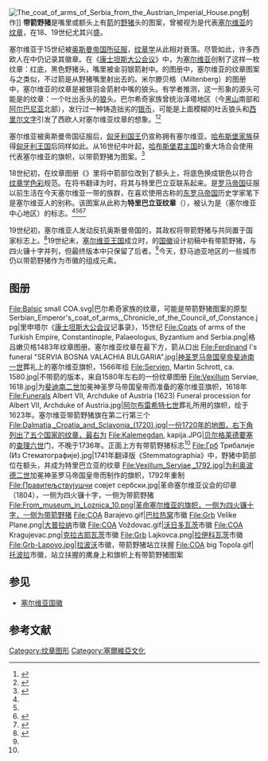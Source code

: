 [[File:The_coat_of_arms_of_Serbia_from_the_Austrian_Imperial_House.png|thumb]]制作]]
'''带箭野猪'''是嘴里或额头上有[[箭|箭]]的[[野猪|野猪]]头的图案，曾被视为是代表[[塞尔维亚|塞尔维亚]]的[[纹章|纹章]]，在18、19世纪尤其兴盛。

塞尔维亚于15世纪被[[奥斯曼帝国|奥斯曼帝国]][[奥斯曼帝国治下的塞尔维亚|所征服]]，[[纹章学|纹章学]]从此相对衰落。尽管如此，许多西欧人在{{Le|纹章图册|Roll of arms}}中仍记录其徽章。{{Le|乌尔里希·里申塔尔|Ulrich of Richenthal}}在《[[康士坦斯大公会议|康士坦斯大公会议]]{{Link-cs|康士坦斯大公会议记事录|Richentalova kronika|记事录}}》中，为[[塞尔维亚专制国|塞尔维亚]]创制了这样一枚纹章：红底，黑色野猪头，嘴里被金羽银箭射中。{{Le|康拉德·格吕嫩贝格|Conrad Grünenberg}}的图册中，塞尔维亚的纹章图案与之类似，不过箭是从野猪嘴里射出去的。米尔滕贝格（Miltenberg）的图册中，塞尔维亚的纹章是被银羽金箭射中嘴的狼头。有学者推测，这一形象的源头可能是{{Le|巴尔希奇家族|Balšić noble family}}的纹章：一个吐出舌头的[[狼|狼]]头。巴尔希奇家族曾统治泽塔地区（今[[黑山|黑山]]南部和[[阿尔巴尼亚|阿尔巴尼亚]]北部），发行过一种铸造拙劣的[[银币|银币]]，可能是上面模糊的吐舌狼头和[[西里尔文字|西里尔文字]]引发了西欧人对塞尔维亚纹章的想象。<ref name=ap>{{cite book|script-title=sr:''Илирски грбовници и други хералдички радови''|trans-title=伊利里亚纹章图册及其他纹章作品|author={{lang|sr|{{link-sr|亚历山大·帕拉韦斯特拉|Александар Палавестра|Палавестра, Александар}}}}|year=2010|isbn=9788660470371|location={{lang|sr|Београд}}|publisher={{lang|sr|Завод за уџбенике}}|language=sr}}</ref>{{rp|21-22}}<ref name=da>{{cite book|script-title=sr:''Хералдика и Срби''|trans-title=纹章和塞尔维亚人|author={{lang|sr|{{link-sr|德拉戈米尔·阿佐维奇|Драгомир Ацовић|Ацовић, Драгомир}}}}|year=2008|isbn=9788617150936|location={{lang|sr|Београд}}|publisher={{lang|sr|Завод за уџбенике}}|language=sr}}</ref>{{rp|245–250}}

塞尔维亚被奥斯曼帝国征服后，[[匈牙利国王|匈牙利国王]]仍宣称拥有塞尔维亚。[[哈布斯堡家族|哈布斯堡家族]]获得[[匈牙利王国_(1526年－1867年)|匈牙利王国]]后同样如此。从16世纪中叶起，[[哈布斯堡君主国|哈布斯堡君主国]]的重大场合会使用代表塞尔维亚的旗帜，以带箭野猪为图案。<ref>{{cite book|title=''The Kingdom of Hungary and the Habsburg Monarchy in the Sixteenth Century''|trans-title=十六世纪的匈牙利王国和哈布斯堡王朝|author={{le|帕尔菲·盖佐|Géza Pálffy|Pálffy, Géza}}|year=2009|language=en|location=Wayne, NJ|publisher=the Center for Hungarian Studies and Publication|others=translated by Thomas J. and Helen D. DeKornfeld|isbn=9780880336338}}</ref>{{rp|194-198}}

18世纪初，{{le|帕瓦奥·里特尔·维泰佐维奇|Pavao Riter Vitezović}}在纹章图册《{{le|Stemmatographia|Stemmatografia|Stem{{shy}}ma{{shy}}to{{shy}}gra{{shy}}phia}}》里将中箭部位改到了额头上，将底色换成银色以符合[[顏色_(紋章學)|纹章学色彩]]规范。{{le|赫里斯托福尔·热法罗维奇|Hristofor Žefarović}}在将书翻译为{{link-sr|俄-斯拉夫语|Рускословенски_језик|塞尔维亚语言}}时，将其与特里巴立亚联系起来。{{le|特里巴立人|Triballi}}是[[罗马帝国|罗马帝国]]征服以前生活在今天塞尔维亚一带的族群，在喜欢使用古称的[[东罗马帝国|东罗马帝国]]历史学家笔下是塞尔维亚人的别称。该图案从此称为'''特里巴立亚纹章'''（{{lang-sr|грб Трибалије / grb Tribalije}}），被认为是{{le|舒马迪亚|Šumadija}}（塞尔维亚中心地区）的标志。<ref name=ap/>{{rp|21-22}}<ref name=da/>{{rp|245–250}}<ref>{{cite book|author=[[唐纳德·尼科尔|Donald M. Nicol]]|title=''Studies in Late Byzantine History and Prosopography''|trans-title=拜占庭晚期历史与人物传记研究|url=https://archive.org/details/studieslatebyzan00nico|chapter="Byzantium and Greece"|trans-chapter=拜占庭与希腊|page=[https://archive.org/details/studieslatebyzan00nico/page/n173 2]-20|ISBN=0-86078-190-9|publisher=Variorum Reprints|location=London|year=1986|language=en}}</ref>{{rp|6}}<ref name=gate>{{cite journal|journal={{lang|sr|''Наслеђе''}}|year=2004|script-title=sr:Капија цара Карла VI у Београду|trans-title=贝尔格莱德的查理六世门|author={{lang|sr|Поповић, Марко}}|issue=13|page=9-25|language=sr}}
</ref>

19世纪初，塞尔维亚人发动反抗奥斯曼帝国的{{le|塞尔维亚革命|Serbia Revolutionary|革命}}，其政权{{le|革命塞尔维亚|Revolutionary Serbia|革命塞尔维亚}}将带箭野猪与{{link-sr|四火镰|Оцило|四火镰十字}}共同置于国家标志上。<ref>{{cite book|author={{lang|sr|{{link-sr|康斯坦丁·内纳多维奇|Константин Ненадовић|Константин Ненадовић}}}}|script-title=sr:''Живот и дела великог Ђорђа Петровића и живот његових војвода и јунака''|trans-title=伟大的乔尔杰·彼得罗维奇的生平事迹，以及他的公爵和英雄们的生平|url=https://archive.org/details/ivotidelavelikog01nena|year=1903|orig-year=1884|location={{lang|sr|Београд}}|language=sr}}</ref>{{rp|116}}19世纪末，[[塞尔维亚王国_(近代)|塞尔维亚王国]]成立时，{{le|斯托扬·诺瓦科维奇|Stojan Novaković}}的[[塞尔维亚国徽|国徽]]设计初稿中有带箭野猪，与四火镰十字并列，但最终版本中只保留了后者。<ref name=ap/>{{rp|123}}今天，舒马迪亚地区的一些城市仍以带箭野猪作为市徽的组成元素。

==图册==
<gallery>
File:Balsic small COA.svg|巴尔希奇家族的纹章，可能是带箭野猪图案的原型
Serbian_Emperor's_coat_of_arms,_Chronicle_of_the_Council_of_Constance.jpg|里申塔尔《[[康士坦斯大公会议|康士坦斯大公会议]]记事录》，15世纪
File:Coats of arms of the Turkish Empire, Constantinople, Palaeologus, Byzantium and Serbia.png|格吕嫩贝格1483年纹章图册。塞尔维亚纹章在最下方，箭从口出
File:Ferdinand I's funeral "SERVIA BOSNA VALACHIA BULGARIA".jpg|[[神圣罗马帝国|神圣罗马帝国]][[神圣罗马帝国皇帝|皇帝]][[斐迪南一世_(神圣罗马帝国)|斐迪南一世]]葬礼上的塞尔维亚旗帜，1566年绘
File:Servien, Martin Schrott, ca. 1580.jpg|不带箭的版本，来自1580年左右的一份纹章图册
File:Vexillum Serviae, 1618.jpg|为[[斐迪南二世_(神圣罗马帝国)|斐迪南二世]]加冕神圣罗马帝国皇帝而准备的塞尔维亚旗帜，1618年
File:Funerals Albert VII, Archduke of Austria (1623) Funeral procession for Albert VII, Archduke of Austria.jpg|[[阿尔布雷希特七世|阿尔布雷希特七世]]葬礼所用的旗帜，绘于1623年。塞尔维亚带箭野猪旗在第二行第三个
File:Dalmatia,_Croatia_and_Sclavonia_(1720).jpg|一份1720年的地图，右下角列出了五个国家的纹章，最右为{{le|塞尔维亚王国 (1718－1739)|Kingdom of Serbia (1718–39)|塞尔维亚王国}}
File:Kalemegdan, kapija.JPG|[[贝尔格莱德要塞|贝尔格莱德要塞]]的[[查理六世_(神圣罗马帝国)|查理六世]]门，不晚于1736年。正面上方有带箭野猪标志<ref name=gate/>
File:Грб Трибалије (Из Стематографије).jpg|1741年翻译版《Stem{{shy}}ma{{shy}}to{{shy}}gra{{shy}}phia》中，野猪中箭部位在额头，并成为特里巴立亚的纹章
File:Vexillum_Serviae,_1792.jpg|为[[利奥波德二世__(神圣罗马帝国)|利奥波德二世]]加冕神圣罗马帝国皇帝而制作的{{le|科查解放区|Habsburg-occupied Serbia (1788–1792)|塞尔维亚}}旗帜，1792年重制
File:Правитељствујушчи совјет сербски.jpg|革命塞尔维亚议会的印章（1804），一侧为四火镰十字，一侧为带箭野猪
File:From_museum_in_Loznica_10.png|革命塞尔维亚的旗帜，一侧为四火镰十字，一侧为带箭野猪
File:COA Barajevo.gif|[[巴拉热窝|巴拉热窝]]市徽
File:Grb Velike Plane.png|[[大普拉纳|大普拉纳]]市徽
File:COA Voždovac.gif|[[沃日多瓦茨|沃日多瓦茨]]市徽
File:COA Kragujevac.png|[[克拉古耶瓦茨|克拉古耶瓦茨]]市徽
File:Grb Lajkovca.png|[[拉伊科瓦茨|拉伊科瓦茨]]市徽
File:Grb-Lapovo.jpg|[[拉波沃|拉波沃]]市徽，带箭野猪站立扶握
File:COA big Topola.gif|[[托波拉|托波拉]]市徽，站立扶握的鹰身上和旗帜上有带箭野猪图案
</gallery>

==参见==
*[[塞尔维亚国徽|塞尔维亚国徽]]

==参考文献==
{{reflist}}

[[Category:纹章图形|Category:纹章图形]]
[[Category:塞爾維亞文化|Category:塞爾維亞文化]]